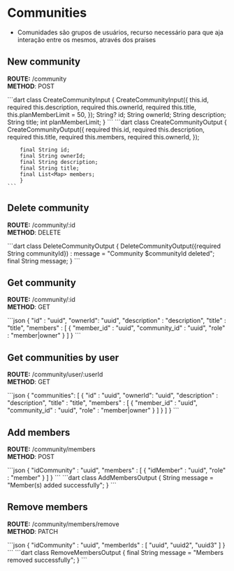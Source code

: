 # Communities
- Comunidades são grupos de usuários, recurso necessário para que aja interação entre os mesmos, através dos praises

## New community

**ROUTE:** /community <br/>
**METHOD**: POST <br/>

<Accordion title="Dart Request Class">
    ```dart
        class CreateCommunityInput {
            CreateCommunityInput({
                this.id,
                required this.description,
                required this.ownerId,
                required this.title,
                this.planMemberLimit = 50,
            });
            String? id;
            String ownerId;
            String description;
            String title;
            int planMemberLimit;
        }
    ```
</Accordion>

<Accordion title="Dart Response Class">
    ```dart
    class CreateCommunityOutput {
        CreateCommunityOutput({
            required this.id,
            required this.description,
            required this.title,
            required this.members,
            required this.ownerId,
        });

        final String id;
        final String ownerId;
        final String description;
        final String title;
        final List<Map> members;
        }
    ```
</Accordion>

## Delete community

**ROUTE:** /community/:id <br/>
**METHOD**: DELETE <br/>

<Accordion title="Dart Response Class">
    ```dart
    class DeleteCommunityOutput {
    DeleteCommunityOutput({required String communityId})
        : message = "Community $communityId deleted";
    final String message;
    }
    ```
</Accordion>

## Get community

**ROUTE:** /community/:id <br/>
**METHOD**: GET <br/>

<Accordion title="Response">
    ```json
    {
        "id" : "uuid",
        "ownerId": "uuid",
        "description" : "description",
        "title" : "title",
        "members" : [
            {
                "member_id" : "uuid",
                "community_id" : "uuid",
                "role" : "member|owner"
            }
        ]
    }
    ```
</Accordion>

## Get communities by user

**ROUTE:** /community/user/:userId <br/>
**METHOD**: GET <br/>

<Accordion title="Response">
    ```json
    {
        "communities": [
            {
                "id" : "uuid",
                "ownerId": "uuid",
                "description" : "description",
                "title" : "title",
                "members" : [
                    {
                        "member_id" : "uuid",
                        "community_id" : "uuid",
                        "role" : "member|owner"
                    }
                ]
            }
        ]
    }
    ```
</Accordion>

## Add members

**ROUTE:** /community/members <br/>
**METHOD**: POST <br/>

<Accordion title="Request">
    ```json
    {
        "idCommunity" : "uuid",
        "members" : [
            {
                "idMember" : "uuid",
                "role" : "member"
            }
        ]
    }
    ```
</Accordion>

<Accordion title="Dart Response Class">
    ```dart
    class AddMembersOutput {
    String message = "Member(s) added successfully";
    }
    ```
</Accordion>

## Remove members

**ROUTE:** /community/members/remove <br/>
**METHOD**: PATCH <br/>

<Accordion title="Request">
    ```json
    {
        "idCommunity" : "uuid",
        "memberIds" : [
            "uuid",
            "uuid2",
            "uuid3"
        ]
    }
    ```
</Accordion>

<Accordion title="Dart Response Class">
    ```dart
    class RemoveMembersOutput {
        final String message = "Members removed successfully";
    }
    ```
</Accordion>